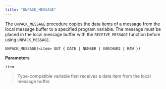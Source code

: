 ```yaml
---
title: "UNPACK_MESSAGE"
---
```


The `UNPACK_MESSAGE` procedure copies the data items of a message from the local message buffer to a specified program variable. The message must be placed in the local message buffer with the `RECEIVE_MESSAGE` function before using `UNPACK_MESSAGE`.

```text
UNPACK_MESSAGE(<item> OUT { DATE | NUMBER | VARCHAR2 | RAW })
```

**Parameters**

`item`

> Type-compatible variable that receives a data item from the local message buffer.
